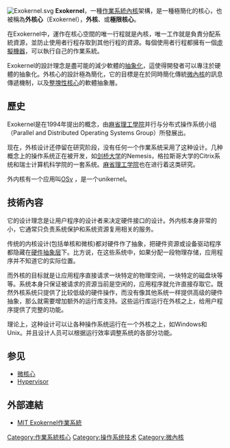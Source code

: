 {{Multiple issues|
{{unreferenced|time=2019-06-26T13:48:21+00:00}}
{{Expand language|1=en|time=2020-08-26T07:10:31+00:00}}
}}
{{noteTA|G1=IT}}
[[Image:Exokernel.svg|frame]]
'''Exokernel'''，一種[[作業系統|作業系統]][[內核|內核]]架構，是一種極簡化的核心，也被稱為'''外核心'''（Exokernel），'''外核'''、或'''極限核心'''。

在Exokernel中，運作在核心空間的唯一行程就是內核，唯一工作就是負責分配系統資源，並防止使用者行程存取到其他行程的資源。每個使用者行程都擁有一個[[虛擬機器|虛擬機器]]，可以執行自己的作業系統。

Exokernel的設計理念是盡可能的減少軟體的[[抽象化_(計算機科學)|抽象化]]，這使得開發者可以專注於硬體的抽象化。外核心的設計極為簡化，它的目標是在於同時簡化傳統[[微內核|微內核]]的訊息傳遞機制，以及[[整塊性核心|整塊性核心]]的軟體抽象層。

==歷史==
Exokernel是在1994年提出的概念，由[[麻省理工學院|麻省理工學院]]并行与分布式操作系统小组（Parallel and Distributed Operating Systems Group）所發展出。

现在，外核设计还停留在研究阶段，没有任何一个作業系统采用了这种设计。几种概念上的操作系统正在被开发，如[[剑桥大学|剑桥大学]]的Nemesis，格拉斯哥大学的Citrix系统和瑞士计算机科学院的一套系统。[[麻省理工学院|麻省理工学院]]也在进行着这类研究。

外内核有一个应用叫[https://www.usenix.org/system/files/conference/atc14/atc14-paper-kivity.pdf OSv] {{Wayback|url=https://www.usenix.org/system/files/conference/atc14/atc14-paper-kivity.pdf |date=20220216105348 }}，是一个unikernel。

==技術內容==
它的设计理念是让用户程序的设计者来决定硬件接口的设计。外内核本身非常的小，它通常只负责系统保护和系统资源复用相关的服务。

传统的内核设计(包括单核和微核)都对硬件作了抽象，把硬件资源或设备驱动程序都隐藏在[[硬件抽象层|硬件抽象层]]下。比方说，在这些系统中，如果分配一段物理存储，应用程序并不知道它的实际位置。

而外核的目标就是让应用程序直接请求一块特定的物理空间，一块特定的磁盘块等等。系统本身只保证被请求的资源当前是空闲的，应用程序就允许直接存取它。既然外核系统只提供了比较低级的硬件操作，而没有像其他系统一样提供高级的硬件抽象，那么就需要增加额外的运行库支持。这些运行库运行在外核之上，给用户程序提供了完整的功能。

理论上，这种设计可以让各种操作系统运行在一个外核之上，如Windows和Unix。并且设计人员可以根据运行效率调整系统的各部分功能。

==参见==
*[[微核心|微核心]]
*[[Hypervisor|Hypervisor]]

==外部連結==
*[https://web.archive.org/web/20110323025628/http://pdos.csail.mit.edu/exo.html MIT Exokernel作業系統]

{{操作系统}}

{{DEFAULTSORT:Exokernel}}
[[Category:作業系統核心|Category:作業系統核心]]
[[Category:操作系统技术|Category:操作系统技术]]
[[Category:微內核|Category:微內核]]